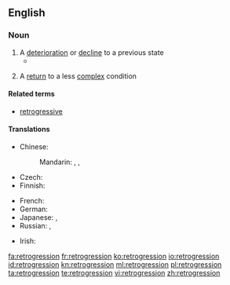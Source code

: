 {{also|rétrogression}}
==English==
===Noun===
{{en-noun}}
# A [[deterioration]] or [[decline]] to a previous state
#*{{quote-book|year=1908|author=The Three Initiates|title=The Kybalion: Hermetic Philosophy|url=http://www.gnostic.org/kybalionhtm/kybalion11.htm|passage=Suns spring into being, and then their height of power being reached, the process of '''retrogression''' begins, and after aeons they become dead masses of matter, awaiting another impulse which starts again their inner energies into activity and a new solar life cycle is begun.}}
# {{context|biology|lang=en}} A [[return]] to a less [[complex]] condition
====Related terms====
*[[retrogressive]]

====Translations====
{{trans-top|decline}}
* Chinese:
*: Mandarin: {{t+|cmn|倒退|tr=dàotuì|sc=Hani}}, {{t+|cmn|退步|tr=tuìbù|sc=Hani}}, {{t+|cmn|退化|tr=tuìhuà|sc=Hani}}
* Czech: {{t+|cs|zánik|m}}
* Finnish: {{t|fi|taantuminen}}
{{trans-mid}}
* French: {{t+|fr|rétrogression|f}}
* German: {{t|de|Rückschritt|m}}
* Japanese: {{t|ja|逆行|tr=ぎゃっこう, gyakkō|sc=Jpan}}, {{t+|ja|退化|tr=たいか, taika|sc=Jpan}}
* Russian: {{t+|ru|регресс|m|tr=regréss|sc=Cyrl}}, {{t+|ru|упадок|m|tr=upádok|sc=Cyrl}}
{{trans-bottom}}

{{trans-top|biology: a return to a less complex condition}}
* Irish: {{t|ga|aisghabháil|f}}
{{trans-mid}}
{{trans-bottom}}

[[fa:retrogression]]
[[fr:retrogression]]
[[ko:retrogression]]
[[io:retrogression]]
[[id:retrogression]]
[[kn:retrogression]]
[[ml:retrogression]]
[[pl:retrogression]]
[[ta:retrogression]]
[[te:retrogression]]
[[vi:retrogression]]
[[zh:retrogression]]